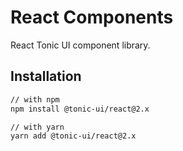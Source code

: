 # React Components

React Tonic UI component library.

## Installation

```bash
// with npm
npm install @tonic-ui/react@2.x

// with yarn
yarn add @tonic-ui/react@2.x
```
